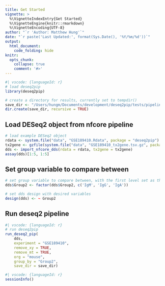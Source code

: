 ```yaml
---
title: Get Started
vignette: >
  %\VignetteIndexEntry{Get Started}
  %\VignetteEngine{knitr::rmarkdown}
  %\VignetteEncoding{UTF-8}
author: "`r 'Author: Matthew Hung'`"
date: "`r paste('Last Updated:', format(Sys.Date(), '%Y/%m/%d'))`"
output:
  html_document:
    code_folding: hide
knitr:
  opts_chunk:
    collapse: true
    comment: '#>'
---
```


```r
#| vscode: {languageId: r}
# load deseq2pip  
library(deseq2pip)

# create a directory for results, currently set to tempdir()
save_dir <- "/Users/hungm/Documents/development/deseq2pip/tests/pipeline/"
dir.create(save_dir, recursive = TRUE)
```

## Load DESeq2 object from nfcore pipeline
```r
# load example DESeq2 object
rdata <- system.file("data", "GSE189410.Rdata", package = "deseq2pip")
tx2gene <- gzfile(system.file("data", "GSE189410_tx2gene.tsv.gz", package = "deseq2pip"))
dds <- import_nfcore_dds(rdata = rdata, tx2gene = tx2gene)
assay(dds)[1:5, 1:5]
```

## Set group variable to compare between
```r
# set group variable to compare between, with the first level set as the reference
dds$Group2 <- factor(dds$Group2, c('IgM', 'IgG', 'IgA'))

# set dds design with desired variables
design(dds) <- ~ Group2
```

## Run deseq2 pipeline
```r
#| vscode: {languageId: r}
# run deseq2pip
run_deseq2_pip(
    dds,
    experiment = "GSE189410",
    remove_xy = TRUE,
    remove_mt = TRUE,
    org = "mouse",
    group_by = "Group2",
    save_dir = save_dir)
```

```r
#| vscode: {languageId: r}
sessionInfo()
```
